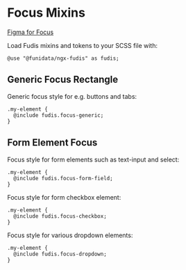 
<Meta title="Foundations/Focus" />

# Focus Mixins

[Figma for Focus](https://www.figma.com/file/a6G6ZD6W3tlq0qmUkdvdp1/Fudis-DS-Foundations?node-id=133%3A130\&t=Z8j4NL4q9I5h7OMD-0)

Load Fudis mixins and tokens to your SCSS file with:

```
@use "@funidata/ngx-fudis" as fudis;
```

## Generic Focus Rectangle

Generic focus style for e.g. buttons and tabs:

```
.my-element {
  @include fudis.focus-generic;
}
```

## Form Element Focus

Focus style for form elements such as text-input and select:

```
.my-element {
  @include fudis.focus-form-field;
}
```

Focus style for form checkbox element:

```
.my-element {
  @include fudis.focus-checkbox;
}
```

Focus style for various dropdown elements:

```
.my-element {
  @include fudis.focus-dropdown;
}
```
